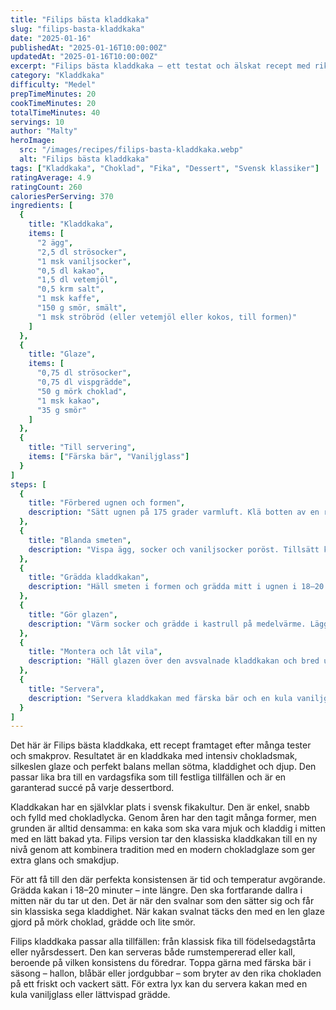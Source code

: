 ```yaml
---
title: "Filips bästa kladdkaka"
slug: "filips-basta-kladdkaka"
date: "2025-01-16"
publishedAt: "2025-01-16T10:00:00Z"
updatedAt: "2025-01-16T10:00:00Z"
excerpt: "Filips bästa kladdkaka – ett testat och älskat recept med rik chokladsmak, len glaze och perfekt kladdig konsistens. Den ultimata svenska chokladdesserten!"
category: "Kladdkaka"
difficulty: "Medel"
prepTimeMinutes: 20
cookTimeMinutes: 20
totalTimeMinutes: 40
servings: 10
author: "Malty"
heroImage:
  src: "/images/recipes/filips-basta-kladdkaka.webp"
  alt: "Filips bästa kladdkaka"
tags: ["Kladdkaka", "Choklad", "Fika", "Dessert", "Svensk klassiker"]
ratingAverage: 4.9
ratingCount: 260
caloriesPerServing: 370
ingredients: [
  {
    title: "Kladdkaka",
    items: [
      "2 ägg",
      "2,5 dl strösocker",
      "1 msk vaniljsocker",
      "0,5 dl kakao",
      "1,5 dl vetemjöl",
      "0,5 krm salt",
      "1 msk kaffe",
      "150 g smör, smält",
      "1 msk ströbröd (eller vetemjöl eller kokos, till formen)"
    ]
  },
  {
    title: "Glaze",
    items: [
      "0,75 dl strösocker",
      "0,75 dl vispgrädde",
      "50 g mörk choklad",
      "1 msk kakao",
      "35 g smör"
    ]
  },
  {
    title: "Till servering",
    items: ["Färska bär", "Vaniljglass"]
  }
]
steps: [
  {
    title: "Förbered ugnen och formen",
    description: "Sätt ugnen på 175 grader varmluft. Klä botten av en rund form (22 cm) med bakplåtspapper och smörj samt bröa formen lätt."
  },
  {
    title: "Blanda smeten",
    description: "Vispa ägg, socker och vaniljsocker poröst. Tillsätt kakao, mjöl, salt och kaffe. Vispa till en jämn smet. Häll i det smälta smöret och rör om."
  },
  {
    title: "Grädda kladdkakan",
    description: "Häll smeten i formen och grädda mitt i ugnen i 18–20 minuter. Kakan ska fortfarande vara kladdig i mitten. Låt svalna något."
  },
  {
    title: "Gör glazen",
    description: "Värm socker och grädde i kastrull på medelvärme. Lägg i chokladen och rör tills den smält. Tillsätt kakao och rör slätt. Klicka i smöret och rör tills allt blandats ordentligt."
  },
  {
    title: "Montera och låt vila",
    description: "Häll glazen över den avsvalnade kladdkakan och bred ut den jämnt. Låt stå i kylskåp minst 1 timme innan servering."
  },
  {
    title: "Servera",
    description: "Servera kladdkakan med färska bär och en kula vaniljglass för en komplett dessert."
  }
]
---
```


Det här är Filips bästa kladdkaka, ett recept framtaget efter många tester och smakprov. Resultatet är en kladdkaka med intensiv chokladsmak, silkeslen glaze och perfekt balans mellan sötma, kladdighet och djup. Den passar lika bra till en vardagsfika som till festliga tillfällen och är en garanterad succé på varje dessertbord.

Kladdkakan har en självklar plats i svensk fikakultur. Den är enkel, snabb och fylld med chokladlycka. Genom åren har den tagit många former, men grunden är alltid densamma: en kaka som ska vara mjuk och kladdig i mitten med en lätt bakad yta. Filips version tar den klassiska kladdkakan till en ny nivå genom att kombinera tradition med en modern chokladglaze som ger extra glans och smakdjup.

För att få till den där perfekta konsistensen är tid och temperatur avgörande. Grädda kakan i 18–20 minuter – inte längre. Den ska fortfarande dallra i mitten när du tar ut den. Det är när den svalnar som den sätter sig och får sin klassiska sega kladdighet. När kakan svalnat täcks den med en len glaze gjord på mörk choklad, grädde och lite smör.

Filips kladdkaka passar alla tillfällen: från klassisk fika till födelsedagstårta eller nyårsdessert. Den kan serveras både rumstempererad eller kall, beroende på vilken konsistens du föredrar. Toppa gärna med färska bär i säsong – hallon, blåbär eller jordgubbar – som bryter av den rika chokladen på ett friskt och vackert sätt. För extra lyx kan du servera kakan med en kula vaniljglass eller lättvispad grädde.
